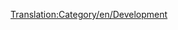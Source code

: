 [[Translation:Category/en/Development]]

{{en/Bilingual box| Hu
| ---
| The following is a list of pages relating to OpenTTD development.}}